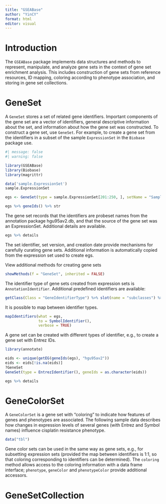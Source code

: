 ```yaml
---
title: "GSEABase"
author: "YinCY"
format: html
editor: visual
---
```


# Introduction
The `GSEABase` package implements data structures and methods to represent, manipulate, and analyze gene sets in the context of gene set enrichment analysis. This includes construction of gene sets from reference resources, ID mapping, coloring according to phenotype association, and storing in gene set collections.

# GeneSet
A `GeneSet` stores a set of related gene identifiers. Important components of the gene set are a vector of identifiers, general descriptive information about the set, and information about how the gene set was constructed. To construct a gene set, use `GeneSet`. For example, to create a gene set from the identifiers in a subset of the sample `ExpressionSet` in the `Biobase` package use.

```r
#| message: false
#| warning: false

library(GSEABase)
library(Biobase)
library(magrittr)

data('sample.ExpressionSet')
sample.ExpressionSet

egs <- GeneSet(type = sample.ExpressionSet[201:250, ], setName = "Sample")
```

```r
egs %>% geneIds() %>% str
```

The gene set records that the identifiers are probeset names from the annotation package hgu95av2.db, and that the source of the gene set was an ExpressionSet. Additional details are available.

```r
egs %>% details
```

The set identifier, set version, and creation date provide mechanisms for carefully curating gene sets. Additional information is automatically copied from the expression set used to create egs.

View additional methods for creating gene sets

```r
showMethods(f = "GeneSet", inherited = FALSE)
```

The identifier type of gene sets created from expression sets is `AnnotationIdentifier`. Additional predefined identifiers are available:

```r
getClass(Class = "GeneIdentifierType") %>% slot(name = "subclasses") %>% names
```

It is possible to map between identifier types.

```r
mapIdentifiers(what = egs, 
               to = SymbolIdentifier(), 
               verbose = TRUE)
```

A gene set can be created with different types of identifier, e.g., to create a gene set with Entrez IDs.

```r
library(annotate)

eids <- unique(getEG(geneIds(egs), "hgu95av2"))
eids <- eids[!is.na(eids)]
?GeneSet
GeneSet(type = EntrezIdentifier(), geneIds = as.character(eids))
```


```r
egs %>% details
```


# GeneColorSet
A `GeneColorSet` is a gene set with “coloring” to indicate how features of genes and phenotypes are associated. The following sample data describes how changes in expression levels of several genes (with Entrez and Symbol names) influence cisplatin resistance phenotype.

```r
data("tbl")
```

Gene color sets can be used in the same way as gene sets, e.g., for subsetting expression sets (provided the map between identifiers is 1:1, so that coloring corresponding to identifiers can be determined). The `coloring` method allows access to the coloring information with a data frame interface; `phenotype`, `geneColor` and `phenotypeColor` provide additional accessors.

# GeneSetCollection





